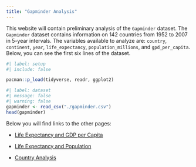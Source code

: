 ---
title: "Gapminder Analysis"
---

This website will contain preliminary analysis of the `Gapminder` dataset. The `Gapminder` dataset contains information on 142 countries from 1952 to 2007 in 5-year intervals. The variables available to analyze are: `country`, `continent`, `year`, `life_expectancy`, `population_millions`, and `gpd_per_capita`. Below, you can see the first six lines of the dataset.

```{r}
#| label: setup
#| include: false

pacman::p_load(tidyverse, readr, ggplot2)

```


```{r}
#| label: dataset
#| message: false
#| warning: false
gapminder <- read_csv("./gapminder.csv")
head(gapminder)
```

Below you will find links to the other pages:

  - [Life Expectancy and GDP per Capita]()

  - [Life Expectancy and Population]()
  
  - [Country Analysis]()
